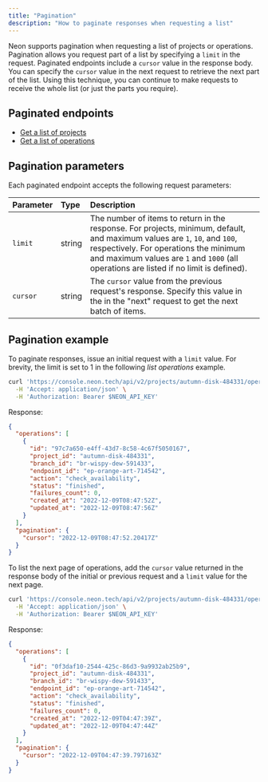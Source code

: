 ```yaml
---
title: "Pagination"
description: "How to paginate responses when requesting a list"
---
```


Neon supports pagination when requesting a list of projects or operations. Pagination allows you request part of a list by specifying a `limit` in the request. Paginated endpoints include a `cursor` value in the response body.  You can specify the `cursor` value in the next request to retrieve the next part of the list. Using this technique, you can continue to make requests to receive the whole list (or just the parts you require).

## Paginated endpoints

- [Get a list of projects](https://api-docs.neon.tech/reference/listprojects)
- [Get a list of operations](https://api-docs.neon.tech/reference/listprojectoperations)

## Pagination parameters

Each paginated endpoint accepts the following request parameters:

| Parameter | Type   | Description                                                                                                                                                                                                                                                    |
| :-------- | :----- | :------------------------------------------------------------------------------------------------------------------------------------------------------------------------------------------------------------------------------------------------------------- |
| `limit`   | string | The number of items to return in the response. For projects, minimum, default, and maximum values are `1`, `10`, and `100`, respectively. For operations the minimum and maximum values are `1` and `1000` (all operations are listed if no limit is defined). |
| `cursor`  | string | The `cursor` value from the previous request's response. Specify this value in the in the "next" request to get the next batch of items.                                                                                                                       |

## Pagination example

To paginate responses, issue an initial request with a `limit` value. For brevity, the limit is set to 1 in the following _list operations_ example.

```bash
curl 'https://console.neon.tech/api/v2/projects/autumn-disk-484331/operations?limit=1' \
  -H 'Accept: application/json' \
  -H 'Authorization: Bearer $NEON_API_KEY'
```

Response:

```json
{
  "operations": [
    {
      "id": "97c7a650-e4ff-43d7-8c58-4c67f5050167",
      "project_id": "autumn-disk-484331",
      "branch_id": "br-wispy-dew-591433",
      "endpoint_id": "ep-orange-art-714542",
      "action": "check_availability",
      "status": "finished",
      "failures_count": 0,
      "created_at": "2022-12-09T08:47:52Z",
      "updated_at": "2022-12-09T08:47:56Z"
    }
  ],
  "pagination": {
    "cursor": "2022-12-09T08:47:52.20417Z"
  }
}
```

To list the next page of operations, add the `cursor` value returned in the response body of the initial or previous request and a `limit` value for the next page.

```bash
curl 'https://console.neon.tech/api/v2/projects/autumn-disk-484331/operations?cursor=2022-12-09T08%3A47%3A52.20417Z&limit=1' \
  -H 'Accept: application/json' \
  -H 'Authorization: Bearer $NEON_API_KEY'
```

Response:

```json
{
  "operations": [
    {
      "id": "0f3daf10-2544-425c-86d3-9a9932ab25b9",
      "project_id": "autumn-disk-484331",
      "branch_id": "br-wispy-dew-591433",
      "endpoint_id": "ep-orange-art-714542",
      "action": "check_availability",
      "status": "finished",
      "failures_count": 0,
      "created_at": "2022-12-09T04:47:39Z",
      "updated_at": "2022-12-09T04:47:44Z"
    }
  ],
  "pagination": {
    "cursor": "2022-12-09T04:47:39.797163Z"
  }
}
```